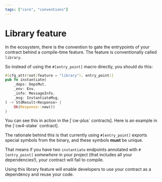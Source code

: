 ```yaml
---
tags: ["core", "conventions"]
---
```



# Library feature

In the ecosystem, there is the convention to gate the entrypoints of your contract behind a
compile-time feature. The feature is conventionally called `library`.

So instead of using the `#[entry_point]` macro directly, you should do this:

```rust filename="contract.rs" template="core"
#[cfg_attr(not(feature = "library"), entry_point)]
pub fn instantiate(
    _deps: DepsMut,
    _env: Env,
    _info: MessageInfo,
    _msg: InstantiateMsg,
) -> StdResult<Response> {
    Ok(Response::new())
}
```

<Callout>
  You can see this in action in the [`cw-plus` contracts]. Here is an example in the [`cw4-stake`
  contract].
</Callout>

The rationale behind this is that currently using `#[entry_point]` exports special symbols from the
binary, and these symbols **must** be unique.

That means if you have two `instantiate` endpoints annotated with `#[entry_point]` _somewhere_ in
your project (that includes all your dependencies!), your contract will fail to compile.

Using this library feature will enable developers to use your contract as a dependency and reuse
your code.

[`cw-plus` contracts]: https://github.com/CosmWasm/cw-plus
[`cw4-stake` contract]:
  https://github.com/CosmWasm/cw-plus/blob/48bec694521655d5b3e688c51e4185f740ea4640/contracts/cw4-stake/Cargo.toml#L22-L24
